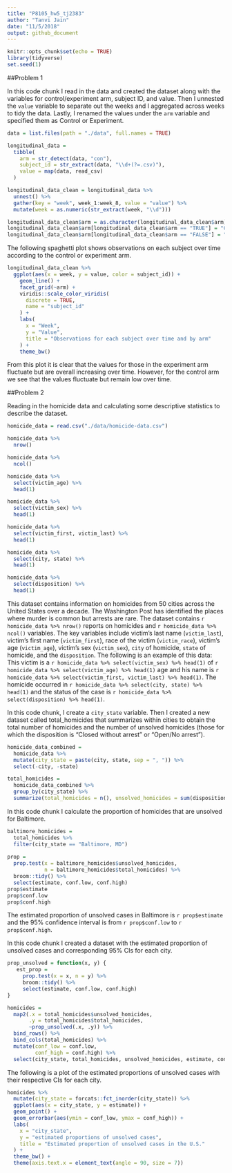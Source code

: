 ```yaml
---
title: "P8105_hw5_tj2383"
author: "Tanvi Jain"
date: "11/5/2018"
output: github_document
---
```


```r
knitr::opts_chunk$set(echo = TRUE)
library(tidyverse)
set.seed(1)
```

##Problem 1

In this code chunk I read in the data and created the dataset along with the variables for control/experiment arm, subject ID, and value. Then I unnested the `value` variable to separate out the weeks and I aggregated across weeks to tidy the data. Lastly, I renamed the values under the `arm` variable and specified them as Control or Experiment. 
```r
data = list.files(path = "./data", full.names = TRUE)

longitudinal_data =
  tibble(
    arm = str_detect(data, "con"),
    subject_id = str_extract(data, "\\d+(?=.csv)"),
    value = map(data, read_csv)
  )

longitudinal_data_clean = longitudinal_data %>% 
  unnest() %>% 
  gather(key = "week", week_1:week_8, value = "value") %>% 
  mutate(week = as.numeric(str_extract(week, "\\d")))

longitudinal_data_clean$arm = as.character(longitudinal_data_clean$arm)
longitudinal_data_clean$arm[longitudinal_data_clean$arm == "TRUE"] = "Control"
longitudinal_data_clean$arm[longitudinal_data_clean$arm == "FALSE"] = "Experiment"
```

The following spaghetti plot shows observations on each subject over time according to the control or experiment arm.
```r
longitudinal_data_clean %>% 
  ggplot(aes(x = week, y = value, color = subject_id)) +
    geom_line() +
    facet_grid(~arm) +
    viridis::scale_color_viridis(
      discrete = TRUE,
      name = "subject_id"
    ) +
    labs(
      x = "Week",
      y = "Value",
      title = "Observations for each subject over time and by arm"
    ) +
    theme_bw()
```
From this plot it is clear that the values for those in the experiment arm fluctuate but are overall increasing over time. However, for the control arm we see that the values fluctuate but remain low over time.


##Problem 2

Reading in the homicide data and calculating some descriptive statistics to describe the dataset.
```r
homicide_data = read.csv("./data/homicide-data.csv")

homicide_data %>% 
  nrow()

homicide_data %>% 
  ncol()

homicide_data %>% 
  select(victim_age) %>% 
  head(1)

homicide_data %>% 
  select(victim_sex) %>% 
  head(1)

homicide_data %>% 
  select(victim_first, victim_last) %>% 
  head(1)

homicide_data %>% 
  select(city, state) %>% 
  head(1)

homicide_data %>% 
  select(disposition) %>% 
  head(1)
```
This dataset contains information on homicides from 50 cities across the United States over a decade. The Washington Post has identified the places where murder is common but arrests are rare. The dataset contains `r homicide_data %>% nrow() ` reports on homicides and `r homicide_data %>% ncol() ` variables. The key variables include victim's last name (`victim_last`), victim's first name (`victim_first`), race of the victim (`victim_race`), victim's age (`victim_age`), victim's sex (`victim_sex`), `city` of homicide, `state` of homicide, and the `disposition`. The following is an example of this data: This victim is a `r homicide_data %>% select(victim_sex) %>% head(1)` of `r homicide_data %>% select(victim_age) %>% head(1) ` age and his name is `r homicide_data %>% select(victim_first, victim_last) %>% head(1) `. The homicide occurred in `r homicide_data %>% select(city, state) %>% head(1) ` and the status of the case is `r homicide_data %>% select(disposition) %>% head(1)`.


In this code chunk, I create a `city_state` variable. Then I created a new dataset called total_homicides that summarizes within cities to obtain the total number of homicides and the number of unsolved homicides (those for which the disposition is “Closed without arrest” or “Open/No arrest”).
```r
homicide_data_combined = 
  homicide_data %>% 
  mutate(city_state = paste(city, state, sep = ", ")) %>% 
  select(-city, -state)

total_homicides = 
  homicide_data_combined %>% 
  group_by(city_state) %>% 
  summarize(total_homicides = n(), unsolved_homicides = sum(disposition == "Closed without arrest" | disposition == "Open/No arrest"))
```

In this code chunk I calculate the proportion of homicides that are unsolved for Baltimore.
```r
baltimore_homicides =
  total_homicides %>% 
  filter(city_state == "Baltimore, MD")
  
prop = 
  prop.test(x = baltimore_homicides$unsolved_homicides,
            n = baltimore_homicides$total_homicides) %>% 
  broom::tidy() %>% 
  select(estimate, conf.low, conf.high)
prop$estimate
prop$conf.low
prop$conf.high
```
The estimated proportion of unsolved cases in Baltimore is `r prop$estimate` and the 95% confidence interval is from `r prop$conf.low` to `r prop$conf.high`.


In this code chunk I created a dataset with the estimated proportion of unsolved cases and corresponding 95% CIs for each city.
```r
prop_unsolved = function(x, y) {
   est_prop = 
     prop.test(x = x, n = y) %>% 
     broom::tidy() %>% 
     select(estimate, conf.low, conf.high)
}

homicides =
  map2(.x = total_homicides$unsolved_homicides, 
       .y = total_homicides$total_homicides, 
       ~prop_unsolved(.x, .y)) %>% 
  bind_rows() %>% 
  bind_cols(total_homicides) %>% 
  mutate(conf_low = conf.low,
         conf_high = conf.high) %>% 
  select(city_state, total_homicides, unsolved_homicides, estimate, conf_low, conf_high)

```


The following is a plot of the estimated proportions of unsolved cases with their respective CIs for each city.
```r
homicides %>% 
  mutate(city_state = forcats::fct_inorder(city_state)) %>% 
  ggplot(aes(x = city_state, y = estimate)) +
  geom_point() +
  geom_errorbar(aes(ymin = conf_low, ymax = conf_high)) +
  labs(
    x = "city_state",
    y = "estimated proportions of unsolved cases",
    title = "Estimated proportion of unsolved cases in the U.S."
  ) +
  theme_bw() +
  theme(axis.text.x = element_text(angle = 90, size = 7))
```







